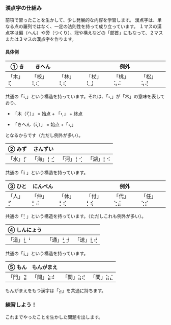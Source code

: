 
### 漢点字の仕組み

前項で習ったことを生かして、少し発展的な内容を学習します。
漢点字は、単なる点の羅列ではなく、一定の法則性を持って成り立っています。
１マスの漢点字は偏（へん）や旁（つくり）、冠や構えなどの「部首」にもなって、２マスまたは３マスの漢点字を作ります。

#### 具体例

| ① き    | きへん   |          |          | 例外     |          |
| ------- | -------- | -------- | -------- | -------- | -------- |
| 「木」⢏ | 「校」⢇⢎ | 「林」⢇⢎ | 「杖」⢇⣸ | 「桃」⢥⠬ | 「松」⢥⢜ |

共通の「⢇」という構造を持っています。それは、「⢆」が「木」の意味を表しており、

- 「木（⢏）」 = 始点 + 「⢆」 + 終点

- 「きへん（⢇）」 = 始点 +「⢆」

となるからです（ただし例外が多い）。

| ② みず  | さんずい |          |          |
| ------- | -------- | -------- | -------- |
| 「水」⡏ | 「海」⡇⣊ | 「河」⡇⢊ | 「湖」⡇⠪ |

共通の「⡇」という構造を持っています。

| ③ ひと  | にんべん |          |          | 例外     |          |
| ------- | -------- | -------- | -------- | -------- | -------- |
| 「人」⡋ | 「仲」⡃⠬ | 「休」⡃⢎ | 「付」⡃⢮ | 「代」⢑⣬ | 「任」⢑⡎ |

共通の「⡃」という構造を持っています。（ただしこれも例外が多い）。

| ④ しんにょう |          |          |
| ------------ | -------- | -------- |
| 「道」⣇⠘     | 「通」⣃⡺ | 「送」⣇⢞ |

共通の「⣇」という構造を持っています。

| ⑤ もん  | もんがまえ |          |          |
| ------- | ---------- | -------- | -------- |
| 「門」⣽ | 「問」⣵⠾   | 「関」⣵⢞ | 「間」⣵⣌ |

もんがまえをもつ漢字は「⣵」を共通に持ちます。

### 練習しよう！

これまでやったことを生かした問題を出します。

<PracticeTouch
  question="Q1 「沖」を入力してください。"
  answer="沖"
  length={2}
/>
<br />
<PracticeTouch
  question="Q2 「閑」を入力してください。"
  answer="学校"
  length={2}
/>
<PracticeTouch
  question="Q3 「湘」を入力してください。"
  answer="湘"
  length={3}
/>
